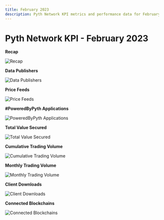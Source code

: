 ```yaml
---
title: February 2023
description: Pyth Network KPI metrics and performance data for February 2023.
---
```


# Pyth Network KPI - February 2023

**Recap**

![Recap](/images/kpi/february-23/pyth-feb-23.jpg)

**Data Publishers**

![Data Publishers](/images/kpi/february-23/feb-23-publisher-growth.png)

**Price Feeds**

![Price Feeds](/images/kpi/february-23/feb-23-price-feeds.png)

**#PoweredByPyth Applications**

![PoweredByPyth Applications](/images/kpi/february-23/feb-23-apps-integrations.png)

**Total Value Secured**

![Total Value Secured](/images/kpi/february-23/feb-23-dapps-tvs.png)

**Cumulative Trading Volume**

![Cumulative Trading Volume](/images/kpi/february-23/feb-23-traded-volume.png)

**Monthly Trading Volume**

![Monthly Trading Volume](/images/kpi/february-23/feb-23-trading-volume.png)

**Client Downloads**

![Client Downloads](/images/kpi/february-23/feb-23-client-downloads.png)

**Connected Blockchains**

![Connected Blockchains](/images/kpi/february-23/feb-23-connected-blockchains.png)
